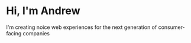 # Hi, I'm Andrew

I'm creating noice web experiences for the next generation of consumer-facing companies
